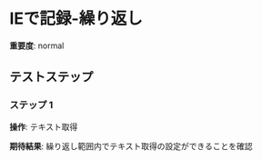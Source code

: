 # IEで記録-繰り返し

**重要度**: normal

## テストステップ

### ステップ 1

**操作**: テキスト取得

**期待結果**:
繰り返し範囲内でテキスト取得の設定ができることを確認

